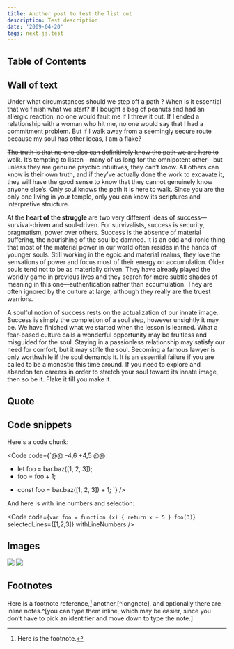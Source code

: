 ```yaml
---
title: Another post to test the list out
description: Test description
date: '2009-04-20'
tags: next.js,test
---
```


## Table of Contents


## Wall of text

Under what circumstances should we step off a path ? When is it essential that we finish what we start? If I bought a bag of peanuts and had an allergic reaction, no one would fault me if I threw it out. If I ended a relationship with a woman who hit me, no one would say that I had a commitment problem. But if I walk away from a seemingly secure route because my soul has other ideas, I am a flake?

~~The truth is that no one else can definitively know the path we are here to walk.~~ It’s tempting to listen—many of us long for the omnipotent other—but unless they are genuine psychic intuitives, they can’t know. All others can know is their own truth, and if they’ve actually done the work to excavate it, they will have the good sense to know that they cannot genuinely know anyone else’s. Only soul knows the path it is here to walk. Since you are the only one living in your temple, only you can know its scriptures and interpretive structure.

At the **heart of the struggle** are two very different ideas of success—survival-driven and soul-driven. For survivalists, success is security, pragmatism, power over others. Success is the absence of material suffering, the nourishing of the soul be damned. It is an odd and ironic thing that most of the material power in our world often resides in the hands of younger souls. Still working in the egoic and material realms, they love the sensations of power and focus most of their energy on accumulation. Older souls tend not to be as materially driven. They have already played the worldly game in previous lives and they search for more subtle shades of meaning in this one—authentication rather than accumulation. They are often ignored by the culture at large, although they really are the truest warriors.   
  
A soulful notion of success rests on the actualization of our innate image. Success is simply the completion of a soul step, however unsightly it may be. We have finished what we started when the lesson is learned. What a fear-based culture calls a wonderful opportunity may be fruitless and misguided for the soul. Staying in a passionless relationship may satisfy our need for comfort, but it may stifle the soul. Becoming a famous lawyer is only worthwhile if the soul demands it. It is an essential failure if you are called to be a monastic this time around. If you need to explore and abandon ten careers in order to stretch your soul toward its innate image, then so be it. Flake it till you make it.  

## Quote

<Quote content="My spirit will rise from the grave and the world will see i was right. The leader of genius must have the ability to make different opponents appear as if they belonged to one category." author="Adolf Hitler" />

## Code snippets
Here's a code chunk:  

<Code code={`@@ -4,6 +4,5 @@
-    let foo = bar.baz([1, 2, 3]);
-    foo = foo + 1;
+    const foo = bar.baz([1, 2, 3]) + 1;
`} /> 

And here is with line numbers and selection:

<Code code={`var foo = function (x) {
  return x + 5
}
foo(3)`}
  selectedLines={[1,2,3]}
  withLineNumbers
 />


## Images 

<Image src="/posts/hello-world/full-width-image.jpg" caption="This is a full width image with caption" />
<Image src="/posts/hello-world/small-image.jpg" />

## Footnotes

Here is a footnote reference,[^1]
another,[^longnote],
and optionally there are inline
notes.^[you can type them inline, which may be easier, since you don’t
have to pick an identifier and move down to type the note.]

[^1]: Here is the footnote.
